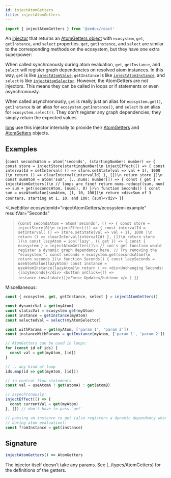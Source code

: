 ```yaml
---
id: injectAtomGetters
title: injectAtomGetters
---
```



```ts
import { injectAtomGetters } from '@zedux/react'
```

An [injector](../glossary#injector) that returns an [AtomGetters object](../types/AtomGetters) with `ecosystem`, `get`, `getInstance`, and `select` properties. `get`, `getInstance`, and `select` are similar to the corresponding methods on the ecosystem, but they have one extra superpower:

When called synchronously during atom evaluation, `get`, `getInstance`, and `select` will register graph dependencies on resolved atom instances. In this way, `get` is like [`injectAtomValue`](injectAtomValue), `getInstance` is like [`injectAtomInstance`](injectAtomInstance), and `select` is like [`injectAtomSelector`](injectAtomSelector). However, the AtomGetters are not injectors. This means they can be called in loops or if statements or even asynchronously.

When called asynchronously, `get` is really just an alias for `ecosystem.get()`, `getInstance` is an alias for `ecosystem.getInstance()`, and `select` is an alias for `ecosystem.select()`. They don't register any graph dependencies; they simply return the expected values.

[Ions](../classes/Ion) use this injector internally to provide their [AtomGetters](../types/AtomGetters) and [AtomSetters](../types/AtomSetters) objects.

## Examples

<LiveEditor ecosystemId="injectAtomGetters/get-example" resultVar="Seconds">{`
const secondsAtom = atom('seconds', (startingNumber: number) => {
  const store = injectStore(startingNumber)\n
  injectEffect(() => {
    const intervalId = setInterval(
      () => store.setState(val => val + 1),
      1000
    )\n
    return () => clearInterval(intervalId)
  }, [])\n
  return store
})\n
const sumAtom = atom('sum', (...nums: number[]) => {
  const { get } = injectAtomGetters()\n
  // loops are fine!
  return nums.reduce((sum, num) => sum + get(secondsAtom, [num]), 0)
})\n
function Seconds() {
  const sum = useAtomValue(sumAtom, [1, 10, 100])\n
  return <div>Sum of 3 counters, starting at 1, 10, and 100: {sum}</div>
}
`}</LiveEditor>

<LiveEditor
  ecosystemId="injectAtomGetters/ecosystem-example"
  resultVar="Seconds"
>{`
const secondsAtom = atom('seconds', () => {
  const store = injectStore(0)\n
  injectEffect(() => {
    const intervalId = setInterval(
      () => store.setState(val => val + 1),
      1000
    )\n
    return () => clearInterval(intervalId)
  }, [])\n
  return store
})\n
const lazyAtom = ion('lazy', ({ get }) => {
  const { ecosystem } = injectAtomGetters()\n
  // ion's get function would register a dynamic graph dependency here.
  // Try removing the "ecosystem.":
  const seconds = ecosystem.get(secondsAtom)\n
  return seconds
})\n
function Seconds() {
  const lazySeconds = useAtomValue(lazyAtom)
  const instance = useAtomInstance(lazyAtom)\n
  return (
    <>
      <div>Unchanging Seconds: {lazySeconds}</div>
      <button onClick={() => instance.invalidate()}>Force Update</button>
    </>
  )
}
`}</LiveEditor>

Miscellaneous:

```ts
const { ecosystem, get, getInstance, select } = injectAtomGetters()

const dynamicVal = get(myAtom)
const staticVal = ecosystem.get(myAtom)
const instance = getInstance(myAtom)
const selectedVal = select(myAtomSelector)

const withParams = get(myAtom, ['param 1', 'param 2'])
const instanceWithParams = getInstance(myAtom, ['param 1', 'param 2'])

// AtomGetters can be used in loops:
for (const id of ids) {
  const val = get(myAtom, [id])
}

// .. any kind of loop
ids.map(id => get(myAtom, [id]))

// in control flow statements
const val = useAtomA ? get(atomA) : get(atomB)

// asynchronously:
injectEffect(() => {
  const currentVal = get(myAtom)
}, []) // don't have to pass `get`

// passing an instance to get (also registers a dynamic dependency when called
// during atom evaluation):
const fromInstance = get(instance)
```

## Signature

```ts
injectAtomGetters() => AtomGetters
```

The injector itself doesn't take any params. See [../types/AtomGetters] for the definitions of the getters.
